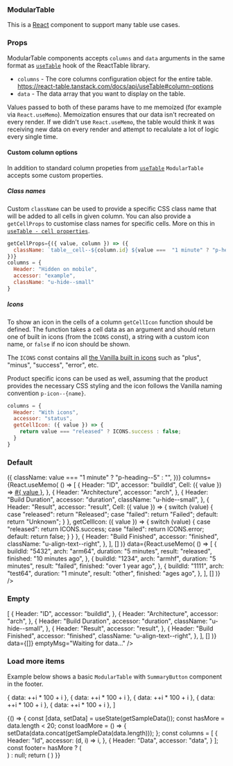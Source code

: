 

<Meta title="ModularTable" component={ModularTable} />

### ModularTable

This is a [React](https://reactjs.org/) component to support many table use cases.

### Props

<Props of={ModularTable} />

ModularTable components accepts `columns` and `data` arguments in the same format as [`useTable`](https://react-table.tanstack.com/docs/api/useTable) hook of the ReactTable library.

- `columns` - The core columns configuration object for the entire table. https://react-table.tanstack.com/docs/api/useTable#column-options
- `data` - The data array that you want to display on the table.

<Notification type="caution" status="Important:">
  Values passed to both of these params have to me memoized (for example via <code>React.useMemo</code>).
  Memoization ensures that our data isn't recreated on every render. If we didn't use <code>React.useMemo</code>,
  the table would think it was receiving new data on every render and attempt to recalulate a lot of logic every single time.
</Notification>


#### Custom column options

In addition to standard column propeties from [`useTable`](https://react-table.tanstack.com/docs/api/useTable) `ModularTable` accepts some custom properties.

##### Class names

Custom `className` can be used to provide a specific CSS class name that will be added to all cells in given column.
You can also provide a `getCellProps` to customise class names for specific cells. More on this in [`useTable - cell properties`](https://react-table.tanstack.com/docs/api/useTable#cell-properties).

```js
getCellProps={({ value, column }) => ({
  className: `table__cell--${column.id} ${value ===  "1 minute" ? "p-heading--5" : ""}`,
})}
columns = {
  Header: "Hidden on mobile",
  accessor: "example",
  className: "u-hide--small"
}
```

##### Icons

To show an icon in the cells of a column `getCellIcon` function should be defined. The function takes a cell data as an argument and should return one of built in icons (from the `ICONS` const), a string with a custom icon name, or `false` if no icon should be shown.

The `ICONS` const contains all [the Vanilla built in icons](https://vanillaframework.io/docs/patterns/icons) such as "plus", "minus", "success", "error", etc.

Product specific icons can be used as well, assuming that the product provides the necessary CSS styling and the icon follows the Vanilla naming convention `p-icon--{name}`.

```js
columns = {
  Header: "With icons",
  accessor: "status",
  getCellIcon: ({ value }) => {
    return value === "released" ? ICONS.success : false;
  }
}
```

### Default

<Preview>
  <Story name="Default">
    <ModularTable
      getCellProps={({ value }) => ({
        className: value ===  "1 minute" ? "p-heading--5" : "",
      })}
      columns={React.useMemo(
        () => [
          {
            Header: "ID",
            accessor: "buildId",
            Cell: ({ value }) => <a href="#">#{ value }</a>,
          },
          {
            Header: "Architecture",
            accessor: "arch",
          },
          {
            Header: "Build Duration",
            accessor: "duration",
            className: "u-hide--small",
          },
          {
            Header: "Result",
            accessor: "result",
            Cell: ({ value }) => {
              switch (value) {
                case "released":
                  return "Released";
                case "failed":
                  return "Failed";
                default:
                  return "Unknown";
              }
            },
            getCellIcon: ({ value }) => {
               switch (value) {
                case "released":
                  return ICONS.success;
                case "failed":
                  return ICONS.error;
                default:
                  return false;
              }
            }
          },
          {
            Header: "Build Finished",
            accessor: "finished",
            className: "u-align-text--right",
          },
        ],
        []
      )}
      data={React.useMemo(
        () => [
          {
            buildId: "5432",
            arch: "arm64",
            duration: "5 minutes",
            result: "released",
            finished: "10 minutes ago",
          },
          {
            buildId: "1234",
            arch: "armhf",
            duration: "5 minutes",
            result: "failed",
            finished: "over 1 year ago",
          },
          {
            buildId: "1111",
            arch: "test64",
            duration: "1 minute",
            result: "other",
            finished: "ages ago",
          },
        ],
        []
      )}
    />
  </Story>
</Preview>

### Empty

<Preview>
  <Story name="Empty">
    <ModularTable
      columns={React.useMemo(
        () => [
          {
            Header: "ID",
            accessor: "buildId",
          },
          {
            Header: "Architecture",
            accessor: "arch",
          },
          {
            Header: "Build Duration",
            accessor: "duration",
            className: "u-hide--small",
          },
          {
            Header: "Result",
            accessor: "result",
          },
          {
            Header: "Build Finished",
            accessor: "finished",
            className: "u-align-text--right",
          },
        ],
        []
      )}
      data={[]}
      emptyMsg="Waiting for data..."
    />
  </Story>
</Preview>

### Load more items

Example below shows a basic `ModularTable` with `SummaryButton` component in the footer.

  { data: ++i * 100 + i },
  { data: ++i * 100 + i },
  { data: ++i * 100 + i },
  { data: ++i * 100 + i },
  { data: ++i * 100 + i },
]

<Canvas>
  <Story name="Load more">
    {() => {
      const [data, setData] = useState(getSampleData());
      const hasMore = data.length < 20;
      const loadMore = () => {
        setData(data.concat(getSampleData(data.length)));
      };
      const columns = [
        {
          Header: "Id",
          accessor: (d, i) => i,
        },
        {
          Header: "Data",
          accessor: "data",
        }
      ];
      const footer= hasMore ? (
        <div className="u-align--right">
          <SummaryButton
            summary={`Showing ${data.length} of 20 items.`}
            label="Show 5 more"
            onClick={loadMore}
          />
        </div>
      ) : null;
      return (
        <ModularTable
          data={data}
          columns={columns}
          footer={footer}
        />
      )
    }}
  </Story>
</Canvas>
